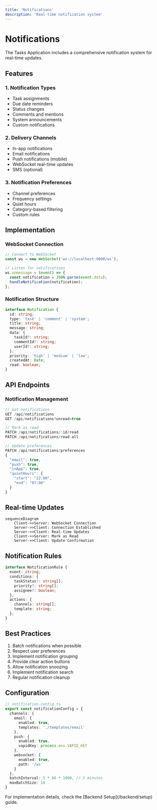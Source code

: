 ```yaml
---
title: 'Notifications'
description: 'Real-time notification system'
---
```


# Notifications

The Tasks Application includes a comprehensive notification system for real-time updates.

## Features

### 1. Notification Types

- Task assignments
- Due date reminders
- Status changes
- Comments and mentions
- System announcements
- Custom notifications

### 2. Delivery Channels

- In-app notifications
- Email notifications
- Push notifications (mobile)
- WebSocket real-time updates
- SMS (optional)

### 3. Notification Preferences

- Channel preferences
- Frequency settings
- Quiet hours
- Category-based filtering
- Custom rules

## Implementation

### WebSocket Connection

```typescript
// Connect to WebSocket
const ws = new WebSocket('ws://localhost:9000/ws');

// Listen for notifications
ws.onmessage = (event) => {
  const notification = JSON.parse(event.data);
  handleNotification(notification);
};
```

### Notification Structure

```typescript
interface Notification {
  id: string;
  type: 'task' | 'comment' | 'system';
  title: string;
  message: string;
  data: {
    taskId?: string;
    commentId?: string;
    userId?: string;
  };
  priority: 'high' | 'medium' | 'low';
  createdAt: Date;
  read: boolean;
}
```

## API Endpoints

### Notification Management

```typescript
// Get notifications
GET /api/notifications
GET /api/notifications?unread=true

// Mark as read
PATCH /api/notifications/:id/read
PATCH /api/notifications/read-all

// Update preferences
PATCH /api/notifications/preferences
{
  "email": true,
  "push": true,
  "inApp": true,
  "quietHours": {
    "start": "22:00",
    "end": "07:00"
  }
}
```

## Real-time Updates

```mermaid
sequenceDiagram
    Client->>Server: WebSocket Connection
    Server->>Client: Connection Established
    Server->>Client: Real-time Updates
    Client->>Server: Mark as Read
    Server->>Client: Update Confirmation
```

## Notification Rules

```typescript
interface NotificationRule {
  event: string;
  conditions: {
    taskStatus?: string[];
    priority?: string[];
    assignee?: boolean;
  };
  actions: {
    channels: string[];
    template: string;
  };
}
```

## Best Practices

1. Batch notifications when possible
2. Respect user preferences
3. Implement notification grouping
4. Provide clear action buttons
5. Allow notification snoozing
6. Implement notification search
7. Regular notification cleanup

## Configuration

```typescript
// notification.config.ts
export const notificationConfig = {
  channels: {
    email: {
      enabled: true,
      templates: './templates/email'
    },
    push: {
      enabled: true,
      vapidKey: process.env.VAPID_KEY
    },
    websocket: {
      enabled: true,
      path: '/ws'
    }
  },
  batchInterval: 5 * 60 * 1000, // 5 minutes
  maxBatchSize: 10
}
```

<Note>
  For implementation details, check the [Backend Setup](/backend/setup) guide.
</Note> 